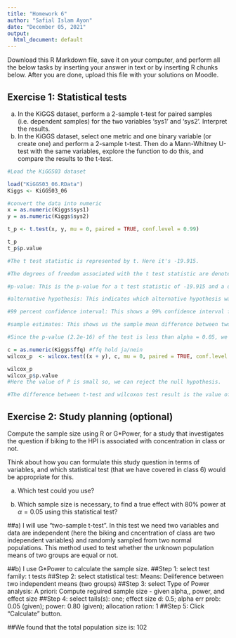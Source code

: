 ```yaml
---
title: "Homework 6"
author: "Safial Islam Ayon"
date: "December 05, 2021"
output:
  html_document: default
---
```


Download this R Markdown file, save it on your computer, and perform all the below tasks by inserting your answer in text or by inserting R chunks below. After you are done, upload this file with your solutions on Moodle.

## Exercise 1: Statistical tests

a) In the KiGGS dataset, perform a 2-sample t-test for paired samples (i.e. dependent samples) for the two variables 'sys1' and 'sys2'. Interpret the results.
b) In the KiGGS dataset, select one metric and one binary variable (or create one) and perform a 2-sample t-test. Then do a Mann-Whitney U-test with the same variables, explore the function to do this, and compare the results to the t-test.

```r
#Load the KiGGS03 dataset

load("KiGGS03_06.RData")
Kiggs <- KiGGS03_06

#convert the data into numeric
x = as.numeric(Kiggs$sys1) 
y = as.numeric(Kiggs$sys2)

t_p <- t.test(x, y, mu = 0, paired = TRUE, conf.level = 0.99)

t_p
t_p$p.value

#The t test statistic is represented by t. Here it's -19.915.

#The degrees of freedom associated with the t test statistic are denoted by df. It's 14564 in this example.

#p-value: This is the p-value for a t test statistic of -19.915 and a df of 14564. It turns out that the p-value is 2.2e-16.

#alternative hypothesis: This indicates which alternative hypothesis was utilized in this t-test. The alternative hypothesis in this scenario is that the real difference in means between the two groups is not zero.

#99 percent confidence interval: This shows a 99% confidence interval for the true difference between the means between the two groups. It turns out to be [-1.2385337, -0.9548065].

#sample estimates: This shows us the sample mean difference between two groups of samples. In this case, the sample average was -1.09667

#Since the p-value (2.2e-16) of the test is less than alpha = 0.05, we reject the null hypothesis of the test. This means that there is sufficient evidence to say that the two variables (sys1 and sys2) are different.

```


```r

c = as.numeric(Kiggs$ffq) #ffq hold ja/nein
wilcox_p  <- wilcox.test((x + y), c, mu = 0, paired = TRUE, conf.level = 0.99) #metric (x+y), and c is the binary variable

wilcox_p
wilcox_p$p.value
#Here the value of P is small so, we can reject the null hypothesis.

#The difference between t-test and wilcoxon test result is the value of P. In t-test P value is 4.341201e-87 and in wilcox test the P value is 0. 
```

## Exercise 2: Study planning (optional)

Compute the sample size using R or G*Power, for a study that investigates the question if biking to the HPI is associated with concentration in class or not.

Think about how you can formulate this study question in terms of variables, and which statistical test (that we have covered in class 6) would be appropriate for this.

a) Which test could you use?

b) Which sample size is necessary, to find a true effect with 80\% power at $\alpha=0.05$ using this statistical test?


##a) I will use "two-sample t-test". In this test we need two variables and data are independent (here the biking and cncentration of class are two independent variables) and randomly sampled from two normal populations. This method used to test whether the unknown population means of two groups are equal or not. 


##b) I use G*Power to calculate the sample size. 
##Step 1: select test family: t tests
##Step 2: select statistical test: Means: Deiiference between two independent means (two groups)
##Step 3: select Type of Power analysis: A priori: Compute reguired sample size - given alpha,, power, and effect size
##Step 4: select tails(s): one; effect size d: 0.5; alpha err prob: 0.05 (given); power: 0.80 (given); allocation ration: 1
##Step 5: Click "Calculate" button. 

##We found that the total population size is: 102
